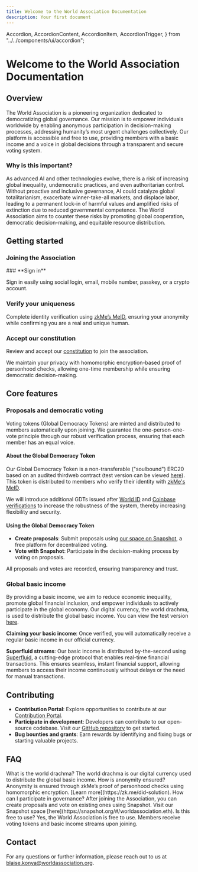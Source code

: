 ```yaml
---
title: Welcome to the World Association Documentation
description: Your first document
---
```


  Accordion,
  AccordionContent,
  AccordionItem,
  AccordionTrigger,
} from "../../components/ui/accordion";

# Welcome to the World Association Documentation

## Overview

The World Association is a pioneering organization dedicated to democratizing global governance. Our mission is to empower individuals worldwide by enabling anonymous participation in decision-making processes, addressing humanity’s most urgent challenges collectively. Our platform is accessible and free to use, providing members with a basic income and a voice in global decisions through a transparent and secure voting system.

### Why is this important?

As advanced AI and other technologies evolve, there is a risk of increasing global inequality, undemocratic practices, and even authoritarian control. Without proactive and inclusive governance, AI could catalyze global totalitarianism, exacerbate winner-take-all markets, and displace labor, leading to a permanent lock-in of harmful values and amplified risks of extinction due to reduced governmental competence. The World Association aims to counter these risks by promoting global cooperation, democratic decision-making, and equitable resource distribution.

## Getting started

### Joining the Association

<Steps>
### **Sign in**

Sign in easily using social login, email, mobile number, passkey, or a crypto account.

### **Verify your uniqueness**

Complete identity verification using [zkMe’s MeID](https://zk.me/did-solution), ensuring your anonymity while confirming you are a real and unique human.

### **Accept our constitution**

Review and accept our [constitution](https://github.com/worldassociation/world-association/blob/main/organization/constitution/constitution.md) to join the association.

</Steps>

We maintain your privacy with homomorphic encryption-based proof of personhood checks, allowing one-time membership while ensuring democratic decision-making.

## Core features

### Proposals and democratic voting

Voting tokens (Global Democracy Tokens) are minted and distributed to members automatically upon joining. We guarantee the one-person-one-vote principle through our robust verification process, ensuring that each member has an equal voice.

#### About the Global Democracy Token

Our Global Democracy Token is a non-transferable ("soulbound") ERC20 based on an audited thirdweb contract (test version can be viewed [here](https://base.blockscout.com/token/0x2F9e9e5D597f245df027F5a900f6E0957472A564)). This token is distributed to members who verify their identity with [zkMe's MeID](https://zk.me/did-solution).

We will introduce additional GDTs issued after [World ID](https://worldcoin.org/world-id) and [Coinbase verifications](https://www.coinbase.com/onchain-verify) to increase the robustness of the system, thereby increasing flexibility and security.

#### Using the Global Democracy Token

- **Create proposals**: Submit proposals using [our space on Snapshot](https://snapshot.org/#/worldassociation.eth), a free platform for decentralized voting.
- **Vote with Snapshot**: Participate in the decision-making process by voting on proposals.

All proposals and votes are recorded, ensuring transparency and trust.

### Global basic income

By providing a basic income, we aim to reduce economic inequality, promote global financial inclusion, and empower individuals to actively participate in the global economy. Our digital currency, the world drachma, is used to distribute the global basic income. You can view the test version [here](https://base.blockscout.com/token/0x524986180284488c8c337d7089F58E0649559cDa?tab=contract).

**Claiming your basic income**: Once verified, you will automatically receive a regular basic income in our official currency.

**Superfluid streams**: Our basic income is distributed by-the-second using [Superfluid](https://www.superfluid.finance), a cutting-edge protocol that enables real-time financial transactions. This ensures seamless, instant financial support, allowing members to access their income continuously without delays or the need for manual transactions.

## Contributing

- **Contribution Portal**: Explore opportunities to contribute at our [Contribution Portal](https://contribute.worldassociation.org/).
- **Participate in development**: Developers can contribute to our open-source codebase. Visit our [GitHub repository](https://github.com/worldassociation/world-association) to get started.
- **Bug bounties and grants**: Earn rewards by identifying and fixing bugs or starting valuable projects.

## FAQ

<Accordion type="single" collapsible className="w-full">
  <AccordionItem value="what-is-the-world-drachma">
    <AccordionTrigger>What is the world drachma?</AccordionTrigger>
    <AccordionContent>
      The world drachma is our digital currency used to distribute the global
      basic income.
    </AccordionContent>
  </AccordionItem>
  <AccordionItem value="how-is-anonymity-ensured">
    <AccordionTrigger>How is anonymity ensured?</AccordionTrigger>
    <AccordionContent>
      Anonymity is ensured through zkMe’s proof of personhood checks using
      homomorphic encryption. [Learn more](https://zk.me/did-solution).
    </AccordionContent>
  </AccordionItem>
  <AccordionItem value="how-can-i-participate-in-governance">
    <AccordionTrigger>How can I participate in governance?</AccordionTrigger>
    <AccordionContent>
      After joining the Association, you can create proposals and vote on
      existing ones using Snapshot. Visit our Snapshot space
      [here](https://snapshot.org/#/worldassociation.eth).
    </AccordionContent>
  </AccordionItem>
  <AccordionItem value="is-this-free-to-use">
    <AccordionTrigger>Is this free to use?</AccordionTrigger>
    <AccordionContent>
      Yes, the World Association is free to use. Members receive voting tokens
      and basic income streams upon joining.
    </AccordionContent>
  </AccordionItem>
</Accordion>

## Contact

For any questions or further information, please reach out to us at [blaise.konya@worldassociation.org](mailto:blaise.konya@worldassociation.org).
